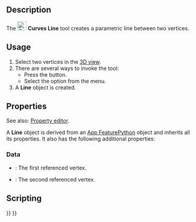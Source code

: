 <languages/>

{{Docnav
|
|[[Curves_EditableSpline|EditableSpline]]
|[[Curves_Workbench|Curves]]
|IconL=
|IconR=Curves_EditableSpline.svg
|IconC=Curves_workbench_icon.svg
}}

{{GuiCommand
|Name=Curves Line
|MenuLocation=Curves → Parametric line
|Workbenches=[[Curves_Workbench|Curves]]
}}

==Description==

The [[Image:Curves_Line.svg|24px]] '''Curves Line''' tool creates a parametric line between two vertices.

==Usage==

# Select two vertices in the [[3D_View|3D view]].
# There are several ways to invoke the tool:
#* Press the {{Button|[[Image:Curves_Line.svg|16px]] [[Curves_Line|Parametric line]]}} button.
#* Select the {{MenuCommand|Curves → [[Image:Curves_Line.svg|16px]] Parametric line}} option from the menu.
# A '''Line''' object is created.

==Properties==

See also: [[Property_editor|Property editor]].

A '''Line''' object is derived from an [[App_FeaturePython|App FeaturePython]] object and inherits all its properties. It also has the following additional properties:

===Data===

{{TitleProperty|Line}}

* {{PropertyData|Vertex1|LinkSub}}: The first referenced vertex.
* {{PropertyData|Vertex2|LinkSub}}: The second referenced vertex.

==Scripting==


{{Docnav
|
|[[Curves_EditableSpline|EditableSpline]]
|[[Curves_Workbench|Curves]]
|IconL=
|IconR=Curves_EditableSpline.svg
|IconC=Curves_workbench_icon.svg
}}

{{Curves Tools navi{{#translation:}}}}
{{Userdocnavi{{#translation:}}}}